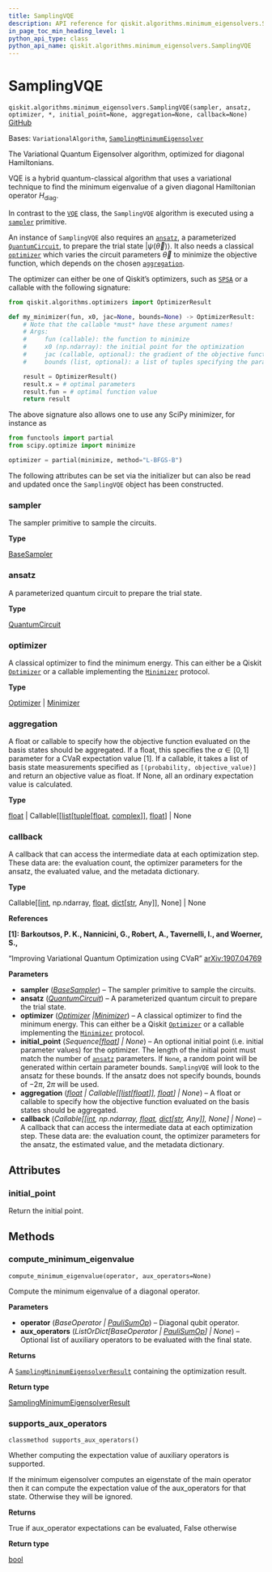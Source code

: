 ```yaml
---
title: SamplingVQE
description: API reference for qiskit.algorithms.minimum_eigensolvers.SamplingVQE
in_page_toc_min_heading_level: 1
python_api_type: class
python_api_name: qiskit.algorithms.minimum_eigensolvers.SamplingVQE
---
```


# SamplingVQE

<span id="qiskit.algorithms.minimum_eigensolvers.SamplingVQE" />

`qiskit.algorithms.minimum_eigensolvers.SamplingVQE(sampler, ansatz, optimizer, *, initial_point=None, aggregation=None, callback=None)` [GitHub](https://github.com/qiskit/qiskit/tree/stable/0.46/qiskit/algorithms/minimum_eigensolvers/sampling_vqe.py "view source code")

Bases: `VariationalAlgorithm`, [`SamplingMinimumEigensolver`](qiskit.algorithms.minimum_eigensolvers.SamplingMinimumEigensolver "qiskit.algorithms.minimum_eigensolvers.sampling_mes.SamplingMinimumEigensolver")

The Variational Quantum Eigensolver algorithm, optimized for diagonal Hamiltonians.

VQE is a hybrid quantum-classical algorithm that uses a variational technique to find the minimum eigenvalue of a given diagonal Hamiltonian operator $H_{\text{diag}}$.

In contrast to the [`VQE`](qiskit.algorithms.minimum_eigensolvers.VQE "qiskit.algorithms.minimum_eigensolvers.VQE") class, the `SamplingVQE` algorithm is executed using a [`sampler`](#qiskit.algorithms.minimum_eigensolvers.SamplingVQE.sampler "qiskit.algorithms.minimum_eigensolvers.SamplingVQE.sampler") primitive.

An instance of `SamplingVQE` also requires an [`ansatz`](#qiskit.algorithms.minimum_eigensolvers.SamplingVQE.ansatz "qiskit.algorithms.minimum_eigensolvers.SamplingVQE.ansatz"), a parameterized [`QuantumCircuit`](qiskit.circuit.QuantumCircuit "qiskit.circuit.QuantumCircuit"), to prepare the trial state $|\psi(\vec\theta)\rangle$. It also needs a classical [`optimizer`](#qiskit.algorithms.minimum_eigensolvers.SamplingVQE.optimizer "qiskit.algorithms.minimum_eigensolvers.SamplingVQE.optimizer") which varies the circuit parameters $\vec\theta$ to minimize the objective function, which depends on the chosen [`aggregation`](#qiskit.algorithms.minimum_eigensolvers.SamplingVQE.aggregation "qiskit.algorithms.minimum_eigensolvers.SamplingVQE.aggregation").

The optimizer can either be one of Qiskit’s optimizers, such as [`SPSA`](qiskit.algorithms.optimizers.SPSA "qiskit.algorithms.optimizers.SPSA") or a callable with the following signature:

```python
from qiskit.algorithms.optimizers import OptimizerResult

def my_minimizer(fun, x0, jac=None, bounds=None) -> OptimizerResult:
    # Note that the callable *must* have these argument names!
    # Args:
    #     fun (callable): the function to minimize
    #     x0 (np.ndarray): the initial point for the optimization
    #     jac (callable, optional): the gradient of the objective function
    #     bounds (list, optional): a list of tuples specifying the parameter bounds

    result = OptimizerResult()
    result.x = # optimal parameters
    result.fun = # optimal function value
    return result
```

The above signature also allows one to use any SciPy minimizer, for instance as

```python
from functools import partial
from scipy.optimize import minimize

optimizer = partial(minimize, method="L-BFGS-B")
```

The following attributes can be set via the initializer but can also be read and updated once the `SamplingVQE` object has been constructed.

<span id="qiskit.algorithms.minimum_eigensolvers.SamplingVQE.sampler" />

### sampler

The sampler primitive to sample the circuits.

**Type**

[BaseSampler](qiskit.primitives.BaseSampler "qiskit.primitives.BaseSampler")

<span id="qiskit.algorithms.minimum_eigensolvers.SamplingVQE.ansatz" />

### ansatz

A parameterized quantum circuit to prepare the trial state.

**Type**

[QuantumCircuit](qiskit.circuit.QuantumCircuit "qiskit.circuit.QuantumCircuit")

<span id="qiskit.algorithms.minimum_eigensolvers.SamplingVQE.optimizer" />

### optimizer

A classical optimizer to find the minimum energy. This can either be a Qiskit [`Optimizer`](qiskit.algorithms.optimizers.Optimizer "qiskit.algorithms.optimizers.Optimizer") or a callable implementing the [`Minimizer`](qiskit.algorithms.optimizers.Minimizer "qiskit.algorithms.optimizers.Minimizer") protocol.

**Type**

[Optimizer](qiskit.algorithms.optimizers.Optimizer "qiskit.algorithms.optimizers.Optimizer") | [Minimizer](qiskit.algorithms.optimizers.Minimizer "qiskit.algorithms.optimizers.Minimizer")

<span id="qiskit.algorithms.minimum_eigensolvers.SamplingVQE.aggregation" />

### aggregation

A float or callable to specify how the objective function evaluated on the basis states should be aggregated. If a float, this specifies the $\alpha \in [0,1]$ parameter for a CVaR expectation value \[1]. If a callable, it takes a list of basis state measurements specified as `[(probability, objective_value)]` and return an objective value as float. If None, all an ordinary expectation value is calculated.

**Type**

[float](https://docs.python.org/3/library/functions.html#float "(in Python v3.12)") | Callable\[\[[list](https://docs.python.org/3/library/stdtypes.html#list "(in Python v3.12)")\[[tuple](https://docs.python.org/3/library/stdtypes.html#tuple "(in Python v3.12)")\[[float](https://docs.python.org/3/library/functions.html#float "(in Python v3.12)"), [complex](https://docs.python.org/3/library/functions.html#complex "(in Python v3.12)")]], [float](https://docs.python.org/3/library/functions.html#float "(in Python v3.12)")] | None

<span id="qiskit.algorithms.minimum_eigensolvers.SamplingVQE.callback" />

### callback

A callback that can access the intermediate data at each optimization step. These data are: the evaluation count, the optimizer parameters for the ansatz, the evaluated value, and the metadata dictionary.

**Type**

Callable\[\[[int](https://docs.python.org/3/library/functions.html#int "(in Python v3.12)"), np.ndarray, [float](https://docs.python.org/3/library/functions.html#float "(in Python v3.12)"), [dict](https://docs.python.org/3/library/stdtypes.html#dict "(in Python v3.12)")\[[str](https://docs.python.org/3/library/stdtypes.html#str "(in Python v3.12)"), Any]], None] | None

**References**

**\[1]: Barkoutsos, P. K., Nannicini, G., Robert, A., Tavernelli, I., and Woerner, S.,**

“Improving Variational Quantum Optimization using CVaR” [arXiv:1907.04769](https://arxiv.org/abs/1907.04769)

**Parameters**

*   **sampler** ([*BaseSampler*](qiskit.primitives.BaseSampler "qiskit.primitives.BaseSampler")) – The sampler primitive to sample the circuits.
*   **ansatz** ([*QuantumCircuit*](qiskit.circuit.QuantumCircuit "qiskit.circuit.QuantumCircuit")) – A parameterized quantum circuit to prepare the trial state.
*   **optimizer** ([*Optimizer*](qiskit.algorithms.optimizers.Optimizer "qiskit.algorithms.optimizers.Optimizer")  *|*[*Minimizer*](qiskit.algorithms.optimizers.Minimizer "qiskit.algorithms.optimizers.Minimizer")) – A classical optimizer to find the minimum energy. This can either be a Qiskit [`Optimizer`](qiskit.algorithms.optimizers.Optimizer "qiskit.algorithms.optimizers.Optimizer") or a callable implementing the [`Minimizer`](qiskit.algorithms.optimizers.Minimizer "qiskit.algorithms.optimizers.Minimizer") protocol.
*   **initial\_point** (*Sequence\[*[*float*](https://docs.python.org/3/library/functions.html#float "(in Python v3.12)")*] | None*) – An optional initial point (i.e. initial parameter values) for the optimizer. The length of the initial point must match the number of [`ansatz`](#qiskit.algorithms.minimum_eigensolvers.SamplingVQE.ansatz "qiskit.algorithms.minimum_eigensolvers.SamplingVQE.ansatz") parameters. If `None`, a random point will be generated within certain parameter bounds. `SamplingVQE` will look to the ansatz for these bounds. If the ansatz does not specify bounds, bounds of $-2\pi$, $2\pi$ will be used.
*   **aggregation** ([*float*](https://docs.python.org/3/library/functions.html#float "(in Python v3.12)") *| Callable\[\[*[*list*](https://docs.python.org/3/library/stdtypes.html#list "(in Python v3.12)")*\[*[*float*](https://docs.python.org/3/library/functions.html#float "(in Python v3.12)")*]],* [*float*](https://docs.python.org/3/library/functions.html#float "(in Python v3.12)")*] | None*) – A float or callable to specify how the objective function evaluated on the basis states should be aggregated.
*   **callback** (*Callable\[\[*[*int*](https://docs.python.org/3/library/functions.html#int "(in Python v3.12)")*, np.ndarray,* [*float*](https://docs.python.org/3/library/functions.html#float "(in Python v3.12)")*,* [*dict*](https://docs.python.org/3/library/stdtypes.html#dict "(in Python v3.12)")*\[*[*str*](https://docs.python.org/3/library/stdtypes.html#str "(in Python v3.12)")*, Any]], None] | None*) – A callback that can access the intermediate data at each optimization step. These data are: the evaluation count, the optimizer parameters for the ansatz, the estimated value, and the metadata dictionary.

## Attributes

<span id="qiskit.algorithms.minimum_eigensolvers.SamplingVQE.initial_point" />

### initial\_point

Return the initial point.

## Methods

### compute\_minimum\_eigenvalue

<span id="qiskit.algorithms.minimum_eigensolvers.SamplingVQE.compute_minimum_eigenvalue" />

`compute_minimum_eigenvalue(operator, aux_operators=None)`

Compute the minimum eigenvalue of a diagonal operator.

**Parameters**

*   **operator** (*BaseOperator |* [*PauliSumOp*](qiskit.opflow.primitive_ops.PauliSumOp "qiskit.opflow.primitive_ops.PauliSumOp")) – Diagonal qubit operator.
*   **aux\_operators** (*ListOrDict\[BaseOperator |* [*PauliSumOp*](qiskit.opflow.primitive_ops.PauliSumOp "qiskit.opflow.primitive_ops.PauliSumOp")*] | None*) – Optional list of auxiliary operators to be evaluated with the final state.

**Returns**

A [`SamplingMinimumEigensolverResult`](qiskit.algorithms.minimum_eigensolvers.SamplingMinimumEigensolverResult "qiskit.algorithms.minimum_eigensolvers.SamplingMinimumEigensolverResult") containing the optimization result.

**Return type**

[SamplingMinimumEigensolverResult](qiskit.algorithms.minimum_eigensolvers.SamplingMinimumEigensolverResult "qiskit.algorithms.minimum_eigensolvers.SamplingMinimumEigensolverResult")

### supports\_aux\_operators

<span id="qiskit.algorithms.minimum_eigensolvers.SamplingVQE.supports_aux_operators" />

`classmethod supports_aux_operators()`

Whether computing the expectation value of auxiliary operators is supported.

If the minimum eigensolver computes an eigenstate of the main operator then it can compute the expectation value of the aux\_operators for that state. Otherwise they will be ignored.

**Returns**

True if aux\_operator expectations can be evaluated, False otherwise

**Return type**

[bool](https://docs.python.org/3/library/functions.html#bool "(in Python v3.12)")

